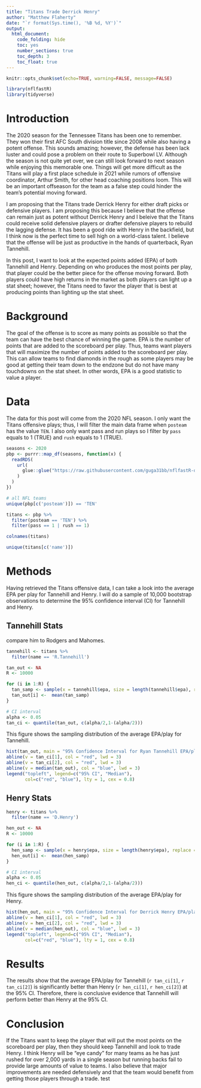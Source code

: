 ```yaml
---
title: "Titans Trade Derrick Henry"
author: "Matthew Flaherty"
date: "`r format(Sys.time(), '%B %d, %Y')`"
output: 
  html_document: 
    code_folding: hide
    toc: yes
    number_sections: true
    toc_depth: 3
    toc_float: true
---
```

```r
knitr::opts_chunk$set(echo=TRUE, warning=FALSE, message=FALSE)
```

```r
library(nflfastR)
library(tidyverse)
```

# Introduction

The 2020 season for the Tennessee Titans has been one to remember. They won their first AFC South division title since 2008 while also having a potent offense. This sounds amazing; however, the defense has been lack luster and could pose a problem on their route to Superbowl LV. Although the season is not quite yet over, we can still look forward to next season while enjoying this memorable one. Things will get more difficult as the Titans will play a first place schedule in 2021 while rumors of offensive coordinator, Arthur Smith, for other head coaching positions loom. This will be an important offseason for the team as a false step could hinder the team's potential moving forward.

I am proposing that the Titans trade Derrick Henry for either draft picks or defensive players. I am proposing this because I believe that the offense can remain just as potent without Derrick Henry and I beleive that the Titans could receive solid defensive players or drafter defensive players to rebuild the lagging defense. It has been a good ride with Henry in the backfield, but I think now is the perfect time to sell high on a world-class talent. I believe that the offense will be just as productive in the hands of quarterback, Ryan Tannehill.

In this post, I want to look at the expected points added (EPA) of both Tannehill and Henry. Depending on who produces the most points per play, that player could be the better piece for the offense moving forward. Both players could have high returns in the market as both players can light up a stat sheet; however, the Titans need to favor the player that is best at producing points than lighting up the stat sheet.

# Background

The goal of the offense is to score as many points as possible so that the team can have the best chance of winning the game. EPA is the number of points that are added to the scoreboard per play. Thus, teams want players that will maximize the number of points added to the scoreboard per play. This can allow teams to find diamonds in the rough as some players may be good at getting their team down to the endzone but do not have many touchdowns on the stat sheet. In other words, EPA is a good statistic to value a player.

# Data

The data for this post will come from the 2020 NFL season. I only want the Titans offensive plays; thus, I will filter the main data frame when `posteam` has the value `TEN`. I also only want pass and run plays so I filter by `pass` equals to 1 (TRUE) and `rush` equals to 1 (TRUE).

```r
seasons <- 2020
pbp <- purrr::map_df(seasons, function(x) {
  readRDS(
    url(
      glue::glue("https://raw.githubusercontent.com/guga31bb/nflfastR-data/master/data/play_by_play_{x}.rds")
    )
  )
})
```

```r
# all NFL teams
unique(pbp[c('posteam')]) == 'TEN'

titans <- pbp %>%
  filter(posteam == 'TEN') %>%
  filter(pass == 1 | rush == 1)

colnames(titans)

unique(titans[c('name')])
```

# Methods

Having retrieved the Titans offensive data, I can take a look into the average EPA per play for Tannehill and Henry. I will do a sample of 10,000 bootstrap observations to determine the 95% confidence interval (CI) for Tannehill and Henry.

## Tannehill Stats

compare him to Rodgers and Mahomes.

```r
tannehill <- titans %>%
  filter(name == 'R.Tannehill')

tan_out <- NA
R <- 10000

for (i in 1:R) {
  tan_samp <- sample(x = tannehill$epa, size = length(tannehill$epa), replace = TRUE)
  tan_out[i] <-  mean(tan_samp)
}

# CI interval
alpha <- 0.05
tan_ci <- quantile(tan_out, c(alpha/2,1-(alpha/2)))
```

This figure shows the sampling distribution of the average EPA/play for Tannehill. 

```r
hist(tan_out, main = "95% Confidence Interval for Ryan Tannehill EPA/play", xlab = "EPA/play", breaks = 100)
abline(v = tan_ci[1], col = "red", lwd = 3)
abline(v = tan_ci[2], col = "red", lwd = 3)
abline(v = median(tan_out), col = "blue", lwd = 3)
legend("topleft", legend=c("95% CI", "Median"),
       col=c("red", "blue"), lty = 1, cex = 0.8)
```

## Henry Stats

```r
henry <- titans %>%
  filter(name == 'D.Henry')

hen_out <- NA
R <- 10000

for (i in 1:R) {
  hen_samp <- sample(x = henry$epa, size = length(henry$epa), replace = TRUE)
  hen_out[i] <-  mean(hen_samp)
}

# CI interval
alpha <- 0.05
hen_ci <- quantile(hen_out, c(alpha/2,1-(alpha/2)))
```

This figure shows the sampling distribution of the average EPA/play for Henry.

```r
hist(hen_out, main = "95% Confidence Interval for Derrick Henry EPA/play", xlab = "EPA/play", breaks = 100)
abline(v = hen_ci[1], col = "red", lwd = 3)
abline(v = hen_ci[2], col = "red", lwd = 3)
abline(v = median(hen_out), col = "blue", lwd = 3)
legend("topleft", legend=c("95% CI", "Median"),
       col=c("red", "blue"), lty = 1, cex = 0.8)
```

# Results

The results show that the average EPA/play for Tannehill (`r tan_ci[1]`, `r tan_ci[2]`) is significantly better than Henry (`r hen_ci[1]`, `r hen_ci[2]`) at the 95% CI. Therefore, there is conclusive evidence that Tannehill will perform better than Henry at the 95% CI.

# Conclusion

If the Titans want to keep the player that will put the most points on the scoreboard per play, then they should keep Tannehill and look to trade Henry. I think Henry will be "eye candy" for many teams as he has just rushed for over 2,000 yards in a single season but running backs fail to provide large amounts of value to teams. I also believe that major improvements are needed defensively and that the team would benefit from getting those players through a trade. 
test